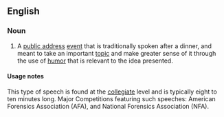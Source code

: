 ==English==

===Noun===
{{en-noun|head=[[after]]-[[dinner]] [[speech]]}}

# A [[public address]] [[event]] that is traditionally spoken after a dinner, and meant to take an important [[topic]] and make greater sense of it through the use of [[humor]] that is relevant to the idea presented.

====Usage notes====
This type of speech is found at the [[collegiate]] level and is typically eight to ten minutes long. Major Competitions featuring such speeches: American Forensics Association (AFA), and National Forensics Association (NFA).
